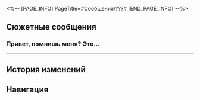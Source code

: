 <%-- [PAGE_INFO]
PageTitle=#Сообщения/???#
[END_PAGE_INFO] --%>
{{Сообщение Инфобокс
|id          = 102
|Изображение = НИП ??? Иконка.png
|Тип         = НИП
|Отправитель = ???
|Описание    = 
|Фракция     = Лофу Сяньчжоу
}}

==Сюжетные сообщения==
===Привет, помнишь меня? Это...===
{{Сообщения
|условие_получения = 
|текст =
:'''???:''' Привет, помнишь меня? Это хелиоби, что притворялась женой Вэньюаня.
:'''???:''' Его забрали целители из Комиссии по алхимии... и больше они не возвращались.
:'''???:''' Согласно обычаю лисьего народа, семья умершего должна преподнести ему реликвию.
:'''???:''' Хочу поднести ему бумажного змея в Лисьей усыпальнице Сада безмятежности. Это в моих интересах.
:'''???:''' Когда закончу, меня можно будет запечатать. Увидимся.
}}
----

==История изменений==
{{История изменений|2.7}}

==Навигация==
{{Сообщения Навбокс}}